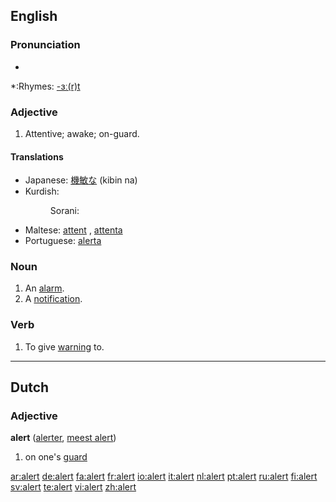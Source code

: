 ==English==

===Pronunciation===
*{{audio|en-us-alert.ogg|Audio (US)}}

*:Rhymes: [[Rhymes:English:-ɜː(r)t|-ɜː(r)t]]

===Adjective===
{{en-adj}}

# Attentive; awake; on-guard.

====Translations====
{{trans-top|attentive}}
*Japanese: [[機敏な]] (kibin na)
*Kurdish: 
*:Sorani: {{t|ku|وریا|tr=wirya|sc=KUchar}}
{{trans-mid}}
*Maltese: [[attent]] {{m}}, [[attenta]] {{f}}
*Portuguese: [[alerta]]
{{trans-bottom}}

===Noun===
{{en-noun}}
# An [[alarm]].
# A [[notification]].

===Verb===
{{en-verb}}
# To give [[warning]] to.

----

==Dutch==
===Adjective===
'''alert''' ([[alerter]], [[meest alert]])

#on one's [[guard]]

[[ar:alert]]
[[de:alert]]
[[fa:alert]]
[[fr:alert]]
[[io:alert]]
[[it:alert]]
[[nl:alert]]
[[pt:alert]]
[[ru:alert]]
[[fi:alert]]
[[sv:alert]]
[[te:alert]]
[[vi:alert]]
[[zh:alert]]